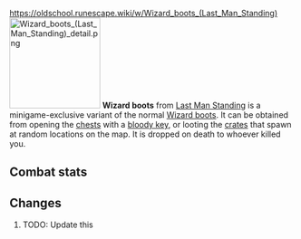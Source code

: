 https://oldschool.runescape.wiki/w/Wizard_boots_(Last_Man_Standing)
{{Infobox Item
|name = Wizard boots
|image = [[File:Wizard boots (Last Man Standing).png]]
|release = [[4 August]] [[2016]]
|update = Last Man Standing Beta and Splashing Restrictions  # TODO: Update this
|members = No
|quest = No
|tradeable = No
|placeholder = No
|equipable = Yes
|stackable = No
|noteable = Yes
|options = Wear, Drop
|examine = Slightly magical boots.
|value = 5
|alchable = No
|weight = 0.283
|id = 27162
}}
[[File:Wizard boots (Last Man Standing) detail.png|160px|left]]
'''Wizard boots''' from [[Last Man Standing]] is a minigame-exclusive variant of the normal [[Wizard boots]]. It can be obtained from opening the [[Chest (Last Man Standing)|chests]] with a [[bloody key]], or looting the [[Crate (Last Man Standing)|crates]] that spawn at random locations on the map. It is dropped on death to whoever killed you.

==Combat stats==
{{Infobox Bonuses
|astab = 0
|aslash = 0
|acrush = 0
|amagic = 4
|arange = 0
|dstab = 0
|dslash = 0
|dcrush = 0
|dmagic = 4
|drange = 0
|str = 0
|rstr = 0
|mdmg = 0
|prayer = 0
|slot = feet
|image = [[File:Wizard boots equipped male.png|160px]]
|altimage = [[File:Wizard boots equipped female.png|160px]]
}}

==Changes==
# TODO: Update this
{{Subject changes header}}
{{Subject changes
|date = 4 August 2016
|update = Last Man Standing
|change = The item was made fully available with the release of Last Man Standing.
}}
{{Subject changes footer}}

{{Last Man Standing In-game Items}}